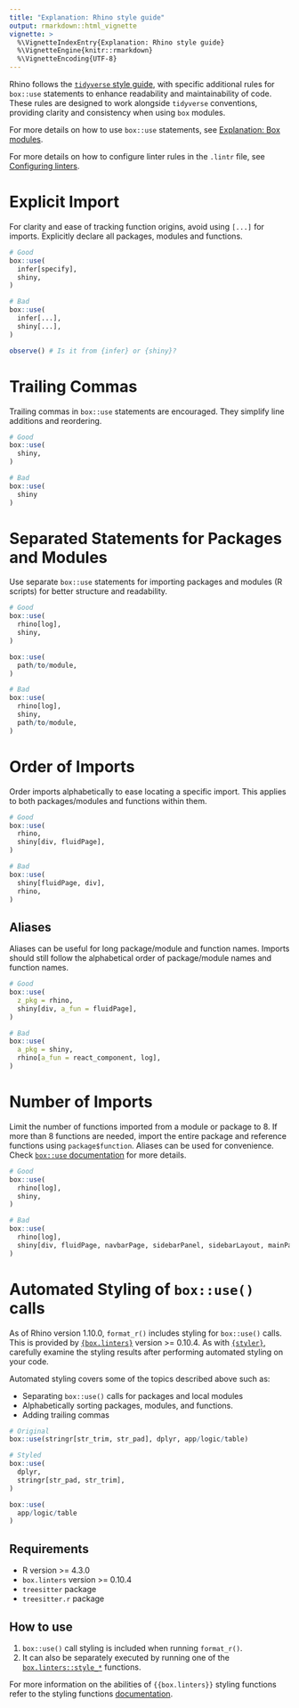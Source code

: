 ```yaml
---
title: "Explanation: Rhino style guide"
output: rmarkdown::html_vignette
vignette: >
  %\VignetteIndexEntry{Explanation: Rhino style guide}
  %\VignetteEngine{knitr::rmarkdown}
  %\VignetteEncoding{UTF-8}
---
```


Rhino follows the [`tidyverse` style guide](https://style.tidyverse.org/),
with specific additional rules for `box::use` statements to enhance readability and maintainability of code.
These rules are designed to work alongside `tidyverse` conventions, providing clarity and consistency when using `box` modules.

For more details on how to use `box::use` statements, see [Explanation: Box modules](https://appsilon.github.io/rhino/articles/explanation/box-modules.html).

For more details on how to configure linter rules in the `.lintr` file, see [Configuring linters](https://lintr.r-lib.org/articles/lintr.html#configuring-linters).

# Explicit Import

For clarity and ease of tracking function origins, avoid using `[...]` for imports. Explicitly declare all packages, modules and functions.

```r
# Good
box::use(
  infer[specify],
  shiny,
)

# Bad
box::use(
  infer[...],
  shiny[...],
)

observe() # Is it from {infer} or {shiny}?
```

# Trailing Commas

Trailing commas in `box::use` statements are encouraged. They simplify line additions and reordering.

```r
# Good
box::use(
  shiny,
)

# Bad
box::use(
  shiny
)
```

# Separated Statements for Packages and Modules

Use separate `box::use` statements for importing packages and modules (R scripts) for better structure and readability.

```r
# Good
box::use(
  rhino[log],
  shiny,
)

box::use(
  path/to/module,
)

# Bad
box::use(
  rhino[log],
  shiny,
  path/to/module,
)
```

# Order of Imports

Order imports alphabetically to ease locating a specific import. This applies to both packages/modules and functions within them.

```r
# Good
box::use(
  rhino,
  shiny[div, fluidPage],
)

# Bad
box::use(
  shiny[fluidPage, div],
  rhino,
)
```

## Aliases

Aliases can be useful for long package/module and function names. Imports should still follow the alphabetical order of package/module names and function names.

```r
# Good
box::use(
  z_pkg = rhino,
  shiny[div, a_fun = fluidPage],
)

# Bad
box::use(
  a_pkg = shiny,
  rhino[a_fun = react_component, log],
)
```

# Number of Imports

Limit the number of functions imported from a module or package to 8.
If more than 8 functions are needed, import the entire package and reference functions using `package$function`.
Aliases can be used for convenience. Check [`box::use` documentation](https://klmr.me/box/reference/use.html) for more details.

```r
# Good
box::use(
  rhino[log],
  shiny,
)

# Bad
box::use(
  rhino[log],
  shiny[div, fluidPage, navbarPage, sidebarPanel, sidebarLayout, mainPanel, tabPanel, tabsetPanel, titlePanel],
)
```

# Automated Styling of `box::use()` calls

As of Rhino version 1.10.0, `format_r()` includes styling for `box::use()` calls. This is provided by [`{box.linters}`](https://appsilon.github.io/box.linters/) version >= 0.10.4. As with [`{styler}`](https://styler.r-lib.org/), carefully examine the styling results after performing automated styling on your code.

Automated styling covers some of the topics described above such as:

* Separating `box::use()` calls for packages and local modules
* Alphabetically sorting packages, modules, and functions.
* Adding trailing commas

```r
# Original
box::use(stringr[str_trim, str_pad], dplyr, app/logic/table)

# Styled
box::use(
  dplyr,
  stringr[str_pad, str_trim],
)

box::use(
  app/logic/table
)
```

## Requirements

* R version >= 4.3.0
* `box.linters` version >= 0.10.4
* `treesitter` package
* `treesitter.r` package

## How to use

1. `box::use()` call styling is included when running `format_r()`.
2. It can also be separately executed by running one of the [`box.linters::style_*`](https://appsilon.github.io/box.linters/reference/index.html#box-styling) functions.

For more information on the abilities of `{{box.linters}}` styling functions refer to the styling functions [documentation](https://appsilon.github.io/box.linters/reference/style_box_use_text.html).
